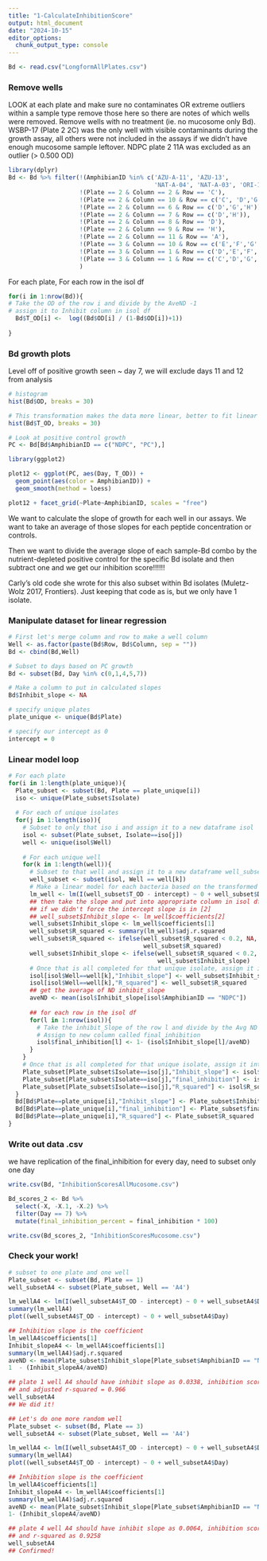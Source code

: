---
title: "1-CalculateInhibitionScore"
output: html_document
date: "2024-10-15"
editor_options: 
  chunk_output_type: console
---
```{r, echo=FALSE}
Bd <- read.csv("LongformAllPlates.csv")
```


### Remove wells
LOOK at each plate and make sure no contaminates OR extreme outliers within a sample type remove those here so there are notes of which wells were removed. Remove wells with no treatment (ie. no mucosome only Bd). WSBP-17 (Plate 2 2C) was the only well with visible contaminants during the growth assay, all others were not included in the assays if we didn't have enough mucosome sample leftover. NDPC plate 2 11A was excluded as an outlier (> 0.500 OD)
```{r, warning=FALSE, message=FALSE}
library(dplyr)
Bd <- Bd %>% filter(!(AmphibianID %in% c('AZU-A-11', 'AZU-13',
                                         'NAT-A-04', 'NAT-A-03', 'ORI-17')),
                    !(Plate == 2 & Column == 2 & Row == 'C'),
                    !(Plate == 2 & Column == 10 & Row == c('C', 'D','G','H')),
                    !(Plate == 2 & Column == 6 & Row == c('D','G','H')),
                    !(Plate == 2 & Column == 7 & Row == c('D','H')),
                    !(Plate == 2 & Column == 8 & Row == 'D'),
                    !(Plate == 2 & Column == 9 & Row == 'H'),
                    !(Plate == 2 & Column == 11 & Row == 'A'),
                    !(Plate == 3 & Column == 10 & Row == c('E','F','G','H')),
                    !(Plate == 3 & Column == 1 & Row == c('D','E','F','G','H')),
                    !(Plate == 3 & Column == 1 & Row == c('C','D','G','H'))
                    )
```

For each plate, For each row in the isol df 
```{r}
for(i in 1:nrow(Bd)){
# Take the OD of the row i and divide by the AveND -1
# assign it to Inhibit column in isol df
  Bd$T_OD[i] <-  log((Bd$OD[i] / (1-Bd$OD[i])+1)) 
  
}
```
  
### Bd growth plots
Level off of positive growth seen ~ day 7, we will exclude days 11 and 12 from analysis
```{r, warning=FALSE}
# histogram
hist(Bd$OD, breaks = 30)

# This transformation makes the data more linear, better to fit linear model
hist(Bd$T_OD, breaks = 30)

# Look at positive control growth
PC <- Bd[Bd$AmphibianID == c("NDPC", "PC"),]

library(ggplot2)

plot12 <- ggplot(PC, aes(Day, T_OD)) +
  geom_point(aes(color = AmphibianID)) +
  geom_smooth(method = loess)

plot12 + facet_grid(~Plate~AmphibianID, scales = "free")
```

We want to calculate the slope of growth for each well in our assays. We want to take an average of those slopes for each peptide concentration or controls.

Then we want to divide the average slope of each sample-Bd combo by the nutrient-depleted positive control for the specific Bd isolate and then subtract one and we get our inhibition score!!!!!!

Carly's old code she wrote for this also subset within Bd isolates (Muletz-Wolz 2017, Frontiers). Just keeping that code as is, but we only have 1 isolate.

### Manipulate dataset for linear regression
```{r}
# First let's merge column and row to make a well column
Well <- as.factor(paste(Bd$Row, Bd$Column, sep = ""))
Bd <- cbind(Bd,Well)

# Subset to days based on PC growth
Bd <- subset(Bd, Day %in% c(0,1,4,5,7))

# Make a column to put in calculated slopes
Bd$Inhibit_slope <- NA

# specify unique plates
plate_unique <- unique(Bd$Plate)

# specify our intercept as 0
intercept = 0  
```

### Linear model loop
```{r}
# For each plate
for(i in 1:length(plate_unique)){
  Plate_subset <- subset(Bd, Plate == plate_unique[i]) 
  iso <- unique(Plate_subset$Isolate)
  
  # For each of unique isolates 
  for(j in 1:length(iso)){
    # Subset to only that iso i and assign it to a new dataframe isol
    isol <- subset(Plate_subset, Isolate==iso[j])
    well <- unique(isol$Well)
    
    # For each unique well
    for(k in 1:length(well)){
      # Subset to that well and assign it to a new dataframe well_subset
      well_subset <- subset(isol, Well == well[k])
      # Make a linear model for each bacteria based on the transformed OD
      lm_well <- lm(I(well_subset$T_OD - intercept) ~ 0 + well_subset$Day)
      ## then take the slope and put into appropriate column in isol df
      ## if we didn't force the intercept slope is in [2]
      ## well_subset$Inhibit_slope <- lm_well$coefficients[2]
      well_subset$Inhibit_slope <- lm_well$coefficients[1]
      well_subset$R_squared <- summary(lm_well)$adj.r.squared
      well_subset$R_squared <- ifelse(well_subset$R_squared < 0.2, NA,
                                      well_subset$R_squared)
      well_subset$Inhibit_slope <- ifelse(well_subset$R_squared < 0.2, NA,
                                          well_subset$Inhibit_slope) 
      # Once that is all completed for that unique isolate, assign it into the original df 
      isol[isol$Well==well[k],"Inhibit_slope"] <- well_subset$Inhibit_slope
      isol[isol$Well==well[k],"R_squared"] <- well_subset$R_squared
      ## get the average of ND inhibit_slope
      aveND <- mean(isol$Inhibit_slope[isol$AmphibianID == "NDPC"])
      
      ## for each row in the isol df
      for(l in 1:nrow(isol)){
        # Take the inhibit_Slope of the row l and divide by the Avg ND slope and then -1, 
        # Assign to new column called final_inhibition
        isol$final_inhibition[l] <- 1- (isol$Inhibit_slope[l]/aveND)
      }
    }
    # Once that is all completed for that unique isolate, assign it into the original df 
    Plate_subset[Plate_subset$Isolate==iso[j],"Inhibit_slope"] <- isol$Inhibit_slope
    Plate_subset[Plate_subset$Isolate==iso[j],"final_inhibition"] <- isol$final_inhibition
    Plate_subset[Plate_subset$Isolate==iso[j],"R_squared"] <- isol$R_squared
  }
  Bd[Bd$Plate==plate_unique[i],"Inhibit_slope"] <- Plate_subset$Inhibit_slope
  Bd[Bd$Plate==plate_unique[i],"final_inhibition"] <- Plate_subset$final_inhibition
  Bd[Bd$Plate==plate_unique[i],"R_squared"] <- Plate_subset$R_squared
}
```

### Write out data .csv
we have replication of the final_inhibition for every day, need to subset only one day
```{r}
write.csv(Bd, "InhibitionScoresAllMucosome.csv")

Bd_scores_2 <- Bd %>% 
  select(-X, -X.1, -X.2) %>% 
  filter(Day == 7) %>% 
  mutate(final_inhibition_percent = final_inhibition * 100)

write.csv(Bd_scores_2, "InhibitionScoresMucosome.csv")
```

### Check your work!
```{r}
# subset to one plate and one well
Plate_subset <- subset(Bd, Plate == 1) 
well_subsetA4 <- subset(Plate_subset, Well == 'A4')

lm_wellA4 <- lm(I(well_subsetA4$T_OD - intercept) ~ 0 + well_subsetA4$Day)
summary(lm_wellA4)
plot((well_subsetA4$T_OD - intercept) ~ 0 + well_subsetA4$Day)

## Inhibition slope is the coefficient
lm_wellA4$coefficients[1]
Inhibit_slopeA4 <- lm_wellA4$coefficients[1]
summary(lm_wellA4)$adj.r.squared
aveND <- mean(Plate_subset$Inhibit_slope[Plate_subset$AmphibianID == "NDPC"])
1  - (Inhibit_slopeA4/aveND)

## plate 1 well A4 should have inhibit slope as 0.0338, inhibition score as -1.777
## and adjusted r-squared = 0.966
well_subsetA4
## We did it!

## Let's do one more random well 
Plate_subset <- subset(Bd, Plate == 3) 
well_subsetA4 <- subset(Plate_subset, Well == 'A4')

lm_wellA4 <- lm(I(well_subsetA4$T_OD - intercept) ~ 0 + well_subsetA4$Day)
summary(lm_wellA4)
plot((well_subsetA4$T_OD - intercept) ~ 0 + well_subsetA4$Day)

## Inhibition slope is the coefficient
lm_wellA4$coefficients[1]
Inhibit_slopeA4 <- lm_wellA4$coefficients[1]
summary(lm_wellA4)$adj.r.squared
aveND <- mean(Plate_subset$Inhibit_slope[Plate_subset$AmphibianID == "NDPC"])
1- (Inhibit_slopeA4/aveND)

## plate 4 well A4 should have inhibit slope as 0.0064, inhibition score as 0.436 
## and r-squared as 0.9258
well_subsetA4
## Confirmed!
```

